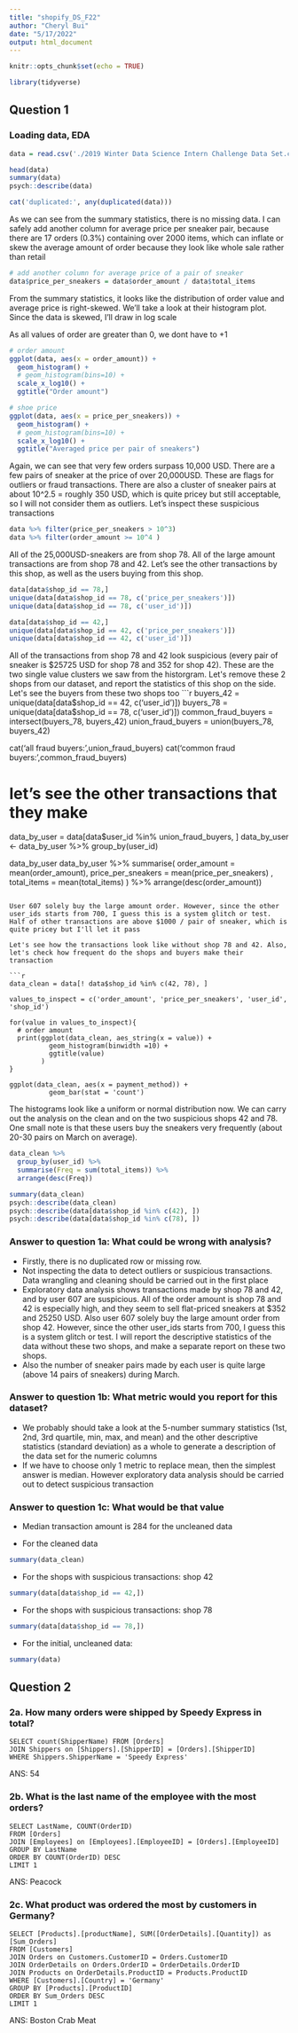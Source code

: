 ```yaml
---
title: "shopify_DS_F22"
author: "Cheryl Bui"
date: "5/17/2022"
output: html_document
---
```


```r
knitr::opts_chunk$set(echo = TRUE)
```

```r
library(tidyverse)
```

## Question 1
### Loading data, EDA
```r
data = read.csv('./2019 Winter Data Science Intern Challenge Data Set.csv')

head(data)
summary(data)
psych::describe(data)

cat('duplicated:', any(duplicated(data)))
```
As we can see from the summary statistics, there is no missing data. I can safely add another column for average price per sneaker pair, because there are 17 orders (0.3%) containing over 2000 items, which can inflate or skew the average amount of order because they look like whole sale rather than retail

```r
# add another column for average price of a pair of sneaker
data$price_per_sneakers = data$order_amount / data$total_items
```

From the summary statistics, it looks like the distribution of order value and average price is right-skewed. We'll take a look at their histogram plot. Since the data is skewed, I'll draw in log scale

As all values of order are greater than 0, we dont have to +1 
```r
# order amount
ggplot(data, aes(x = order_amount)) + 
  geom_histogram() + 
  # geom_histogram(bins=10) +
  scale_x_log10() +
  ggtitle("Order amount")

# shoe price
ggplot(data, aes(x = price_per_sneakers)) + 
  geom_histogram() + 
  # geom_histogram(bins=10) +
  scale_x_log10() +
  ggtitle("Averaged price per pair of sneakers")
```
Again, we can see that very few orders surpass 10,000 USD. There are a few pairs of sneaker at the price of over 20,000USD. These are flags for outliers or fraud transactions. There are also a cluster of sneaker pairs at about 10^2.5 = roughly 350 USD, which is quite pricey but still acceptable, so I will not consider them as outliers. Let's inspect these suspicious transactions

```r
data %>% filter(price_per_sneakers > 10^3)
data %>% filter(order_amount >= 10^4 )

```
All of the 25,000USD-sneakers are from shop 78. All of the large amount transactions are from shop 78 and 42.  Let's see the other transactions by this shop, as well as the users buying from this shop. 

```r
data[data$shop_id == 78,]
unique(data[data$shop_id == 78, c('price_per_sneakers')])
unique(data[data$shop_id == 78, c('user_id')])
```

```r
data[data$shop_id == 42,]
unique(data[data$shop_id == 42, c('price_per_sneakers')])
unique(data[data$shop_id == 42, c('user_id')])
```

All of the transactions from shop 78 and 42 look suspicious (every pair of sneaker is $25725 USD for shop 78 and 352 for shop 42). These are the two single value clusters we saw from the historgram. Let's remove these 2 shops from our dataset, and report the statistics of this shop on the side. 
Let's see the buyers from these two shops too
```r
buyers_42 = unique(data[data$shop_id == 42, c('user_id')])
buyers_78 = unique(data[data$shop_id == 78, c('user_id')])
common_fraud_buyers = intersect(buyers_78, buyers_42)
union_fraud_buyers = union(buyers_78, buyers_42)

cat('all fraud buyers: ',union_fraud_buyers)
cat('common fraud buyers: ',common_fraud_buyers)

# let's see the other transactions that they make
data_by_user = data[data$user_id %in% union_fraud_buyers, ]
data_by_user <- data_by_user %>% group_by(user_id)

data_by_user
data_by_user %>% summarise( order_amount = mean(order_amount), 
                            price_per_sneakers = mean(price_per_sneakers) ,
                            total_items = mean(total_items) ) %>%
                arrange(desc(order_amount))
                  
```

User 607 solely buy the large amount order. However, since the other user_ids starts from 700, I guess this is a system glitch or test. Half of other transactions are above $1000 / pair of sneaker, which is quite pricey but I'll let it pass

Let's see how the transactions look like without shop 78 and 42. Also, let's check how frequent do the shops and buyers make their transaction

```r
data_clean = data[! data$shop_id %in% c(42, 78), ]

values_to_inspect = c('order_amount', 'price_per_sneakers', 'user_id', 'shop_id')

for(value in values_to_inspect){
  # order amount
  print(ggplot(data_clean, aes_string(x = value)) + 
          geom_histogram(binwidth =10) +
          ggtitle(value)
        )
}

ggplot(data_clean, aes(x = payment_method)) + 
          geom_bar(stat = 'count')
```

The histograms look like a uniform or normal distribution now. We can carry out the analysis on the clean and on the two suspicious shops 42 and 78. One small note is that these users buy the sneakers very frequently (about 20-30 pairs on March on average).

```r
data_clean %>%
  group_by(user_id) %>%
  summarise(Freq = sum(total_items)) %>%
  arrange(desc(Freq))
```


```r
summary(data_clean)
psych::describe(data_clean)
psych::describe(data[data$shop_id %in% c(42), ])
psych::describe(data[data$shop_id %in% c(78), ])
```


### Answer to question 1a: What could be wrong with analysis?
- Firstly, there is no duplicated row or missing row.
- Not inspecting the data to detect outliers or suspicious transactions. Data wrangling and cleaning should be carried out in the first place
- Exploratory data analysis shows transactions made by shop 78 and 42, and by user 607 are suspicious. All of the order amount is shop 78 and 42 is especially high, and they seem to sell flat-priced sneakers at $352 and 25250 USD. Also user 607 solely buy the large amount order from shop 42. However, since the other user_ids starts from 700, I guess this is a system glitch or test.  I will report the descriptive statistics of the data without these two shops, and make a separate report on these two shops.
- Also the number of sneaker pairs made by each user is quite large (above 14 pairs of sneakers) during March.

### Answer to question 1b: What metric would you report for this dataset?
- We probably should take a look at the 5-number summary statistics (1st, 2nd, 3rd quartile, min, max, and mean) and the other descriptive statistics (standard deviation) as a whole to generate a description of the data set for the numeric columns
- If we have to choose only 1 metric to replace mean, then the simplest answer is median. However exploratory data analysis should be carried out to detect suspicious transaction

###  Answer to question 1c: What would be that value
- Median transaction amount is 284 for the uncleaned data

- For the cleaned data
```r
summary(data_clean)
```

- For the shops with suspicious transactions: shop 42
```r
summary(data[data$shop_id == 42,])
```

- For the shops with suspicious transactions: shop 78
```r
summary(data[data$shop_id == 78,])
```

- For the initial, uncleaned data:
```r
summary(data)
```

## Question 2
### 2a. How many orders were shipped by Speedy Express in total?
```
SELECT count(ShipperName) FROM [Orders]
JOIN Shippers on [Shippers].[ShipperID] = [Orders].[ShipperID]
WHERE Shippers.ShipperName = 'Speedy Express'
```
ANS: 54

### 2b. What is the last name of the employee with the most orders?
```
SELECT LastName, COUNT(OrderID)
FROM [Orders]
JOIN [Employees] on [Employees].[EmployeeID] = [Orders].[EmployeeID]
GROUP BY LastName
ORDER BY COUNT(OrderID) DESC
LIMIT 1
```
ANS: Peacock

### 2c. What product was ordered the most by customers in Germany?
```
SELECT [Products].[productName], SUM([OrderDetails].[Quantity]) as [Sum_Orders]
FROM [Customers]
JOIN Orders on Customers.CustomerID = Orders.CustomerID
JOIN OrderDetails on Orders.OrderID = OrderDetails.OrderID 
JOIN Products on OrderDetails.ProductID = Products.ProductID
WHERE [Customers].[Country] = 'Germany'
GROUP BY [Products].[ProductID]
ORDER BY Sum_Orders DESC
LIMIT 1
```
ANS: Boston Crab Meat

